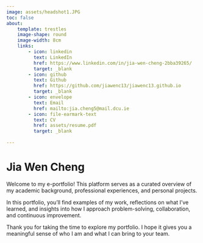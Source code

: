 ```yaml
---
image: assets/headshot1.JPG
toc: false 
about:
    template: trestles
    image-shape: round
    image-width: 8cm
    links:
        - icon: linkedin
          text: LinkedIn
          href: https://www.linkedin.com/in/jia-wen-cheng-2bba39265/
          target: _blank
        - icon: github
          text: Github
          href: https://github.com/jiawenc13/jiawenc13.github.io
          target: _blank
        - icon: envelope
          text: Email
          href: mailto:jia.cheng5@mail.dcu.ie
        - icon: file-earmark-text
          text: CV
          href: assets/resume.pdf
          target: _blank
    
---
```


# Jia Wen Cheng

<div>
<p>
Welcome to my e-portfolio! This platform serves as a curated overview of my academic background, professional experiences, and personal projects. 
</p>
</div>
<p>
In this portfolio, you’ll find examples of my work, reflections on what I’ve learned, and insights into how I approach problem-solving, collaboration, and continuous improvement. 
</p>
<div>
<p>
Thank you for taking the time to explore my portfolio. I hope it gives you a meaningful sense of who I am and what I can bring to your team.
</p>
